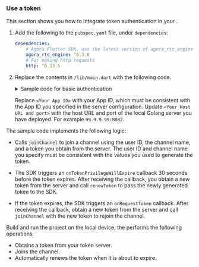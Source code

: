<PlatformWrapper platform="flutter">

### Use a token

This section shows you how to integrate token authentication in your <Vpl k="CLIENT" />.

1. Add the following to the `pubspec.yaml` file, under `dependencies`:

    ```yaml
    dependencies:
        # Agora Flutter SDK, use the latest version of agora_rtc_engine
        agora_rtc_engine: ^6.3.0
        # For making http requests
        http: ^0.13.5
    ```

2. Replace the contents in `/lib/main.dart` with the following code. 

    <details>
    <summary>Sample code for basic authentication</summary>
    <CodeBlock language="dart" showLineNumbers>
    {`import 'dart:convert';


    void main() => runApp(const MyApp());

    /// This widget is the root of your application.
    class MyApp extends StatefulWidget {
    /// Construct the [MyApp]
    const MyApp({Key? key}) : super(key: key);

    @override
    State<MyApp> createState() => _MyAppState();
    }

    class _MyAppState extends State<MyApp> {

    @override
    Widget build(BuildContext context) {
        return MaterialApp(
        theme: ThemeData(
            primarySwatch: Colors.blue,
        ),
        home: Scaffold(
            appBar: AppBar(
                title: const Text('APIExample'),
            ),
            body: const JoinChannelVideoToken()),
        );
    }
    }

    class JoinChannelVideoToken extends StatefulWidget {
    const JoinChannelVideoToken({Key? key}) : super(key: key);

    @override
    State<StatefulWidget> createState() => _State();
    }

    class _State extends State<JoinChannelVideoToken> {
    late final RtcEngine _engine;
    bool _isReadyPreview = false;

    bool isJoined = false, switchCamera = true, switchRender = true;
    Set<int> remoteUid = {};
    static const String appId = '<Your App ID>'; // 填入在声网控制台创建项目时生成的 App ID
    static const String channelId = '<Your Channel Name>'; // 填入频道名称
    static const String hostUrl = '<Your Host URL and port>'; // 填入服务器的 URL 和端口

    @override
    void initState() {
        super.initState();
        _initEngine();
    }

    @override
    void dispose() {
        super.dispose();
        _dispose();
    }

    Future<void> _dispose() async {
        await _engine.leaveChannel();
        await _engine.release();
    }

    Future<void> _initEngine() async {
        _engine = createAgoraRtcEngine();
        await _engine.initialize(const RtcEngineContext(
        appId: appId,
        ));

        _engine.registerEventHandler(RtcEngineEventHandler(
        onJoinChannelSuccess: (RtcConnection connection, int elapsed) {
            setState(() {
            isJoined = true;
            });
        },
        onUserJoined: (RtcConnection connection, int rUid, int elapsed) {
            setState(() {
            remoteUid.add(rUid);
            });
        },
        onUserOffline:
            (RtcConnection connection, int rUid, UserOfflineReasonType reason) {
            setState(() {
            remoteUid.removeWhere((element) => element == rUid);
            });
        },
        onLeaveChannel: (RtcConnection connection, RtcStats stats) {
            setState(() {
            isJoined = false;
            remoteUid.clear();
            });
        },
        onTokenPrivilegeWillExpire: (RtcConnection connection, String token) {
            _fetchToken(1234, channelId, 1, false);
        },
        onRequestToken: (RtcConnection connection) {
            _fetchToken(1234, channelId, 1, true);
        },
        ));

        await _engine.enableVideo();

        await _engine.startPreview();
        await _fetchToken(1234, channelId, 1, true);

        setState(() {
        _isReadyPreview = true;
        });
    }

    Future<void> _fetchToken(
        int uid,
        String channelName,
        int toeknRole,
        bool needJoinChannel,
    ) async {
        var client = http.Client();
        try {
        Map<String, String> headers = {
            'Content-type': 'application/json',
            'Accept': 'application/json',
        };

        var response = await client.post(Uri.parse(hostUrl),
            headers: headers,
            body: jsonEncode(
                {'uid': uid, 'ChannelName': channelName, 'role': toeknRole}));
        var decodedResponse = jsonDecode(utf8.decode(response.bodyBytes)) as Map;

        final token = decodedResponse['token'];
        if (needJoinChannel) {
            await _engine.joinChannel(
            token: token,
            channelId: channelName,
            uid: uid,
            options: const ChannelMediaOptions(
                channelProfile: ChannelProfileType.channelProfileLiveBroadcasting,
                clientRoleType: ClientRoleType.clientRoleBroadcaster,
            ),
            );
        } else {
            await _engine.renewToken(token);
        }
        } finally {
        client.close();
        }
    }

    @override
    Widget build(BuildContext context) {
        if (!_isReadyPreview) return Container();
        return Stack(
        children: [
            AgoraVideoView(
            controller: VideoViewController(
                rtcEngine: _engine,
                canvas: const VideoCanvas(uid: 0),
            ),
            ),
            Align(
            alignment: Alignment.topLeft,
            child: SingleChildScrollView(
                scrollDirection: Axis.horizontal,
                child: Row(
                children: List.of(remoteUid.map(
                    (e) => SizedBox(
                    width: 120,
                    height: 120,
                    child: AgoraVideoView(
                        controller: VideoViewController.remote(
                        rtcEngine: _engine,
                        canvas: VideoCanvas(uid: e),
                        connection: const RtcConnection(channelId: channelId),
                        ),
                    ),
                    ),
                )),
                ),
            ),
            )
        ],
        );
    }
    }`}
    </CodeBlock>
    </details>

    Replace `<Your App ID>` with your App ID, which must be consistent with the App ID you specified in the server configuration. Update `<Your Host URL and port>` with the host URL and port of the local Golang server you have deployed. For example `99.9.9.99:8082`.

The sample code implements the following logic:

* Calls `joinChannel` to join a channel using the user ID, the channel name, and a token you obtain from the server. The user ID and channel name you specify must be consistent with the values you used to generate the token.

* The SDK triggers an `onTokenPrivilegeWillExpire` callback 30 seconds before the token expires. After receiving the callback, you obtain a new token from the server and call `renewToken` to pass the newly generated token to the SDK.

* If the token expires, the SDK triggers an `onRequestToken` callback. After receiving the callback, obtain a new token from the server and call `joinChannel` with the new token to rejoin the channel.

Build and run the project on the local device, the <Vpl k="CLIENT" /> performs the following operations:

* Obtains a token from your token server.
* Joins the channel.
* Automatically renews the token when it is about to expire. 

</PlatformWrapper>
